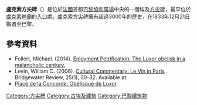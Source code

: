 '''盧克索方尖碑'''（{{lang-fr|Obélisque de Louxor}}）是位於[[法國|法國]]首都[[巴黎|巴黎]][[協和廣場|協和廣場]]中央的一個埃及[[方尖碑|方尖碑]]，最早位於[[盧克索神廟|盧克索神廟]]的入口處。盧克索方尖碑擁有超過3000年的歷史，在1833年12月21日搬遷至巴黎。

==參考資料==
*Follert, Michael. (2014). [http://books.google.com/books?hl=en&lr=&id=mZ__kDrt8doC&oi=fnd&pg=PA123&dq=french+luxor+obelisk&ots=fyV1qLy5L9&sig=L1gdapp8ATJr1lwkitxv7F5CAZ0#v=onepage&q=french%20luxor%20obelisk&f=false Enjoyment Petrification: The Luxor obelisk in a melancholic century.] {{Wayback|url=http://books.google.com/books?hl=en&lr=&id=mZ__kDrt8doC&oi=fnd&pg=PA123&dq=french+luxor+obelisk&ots=fyV1qLy5L9&sig=L1gdapp8ATJr1lwkitxv7F5CAZ0#v=onepage&q=french%20luxor%20obelisk&f=false |date=20200805155744 }}
*Levin, William C. (2006). [http://vc.bridgew.edu/br_rev/vol25/iss1/13 Cultural Commentary: Le Vin in Paris] {{Wayback|url=http://vc.bridgew.edu/br_rev/vol25/iss1/13 |date=20190807220455 }}. Bridgewater Review, 25(1), 30-32. Available at: 
* [http://www.discoverfrance.net/France/Paris/Monuments-Paris/Obelisque.shtml Place de la Concorde: Obélisque de Luxor] {{Wayback|url=http://www.discoverfrance.net/France/Paris/Monuments-Paris/Obelisque.shtml |date=20201127014407 }}

{{coord|48|51|56|N|2|19|16|E|source:viwiki_region:FR|display=title}}
[[Category:方尖碑|Category:方尖碑]]
[[Category:古埃及建筑|Category:古埃及建筑]]
[[Category:巴黎建筑物|Category:巴黎建筑物]]